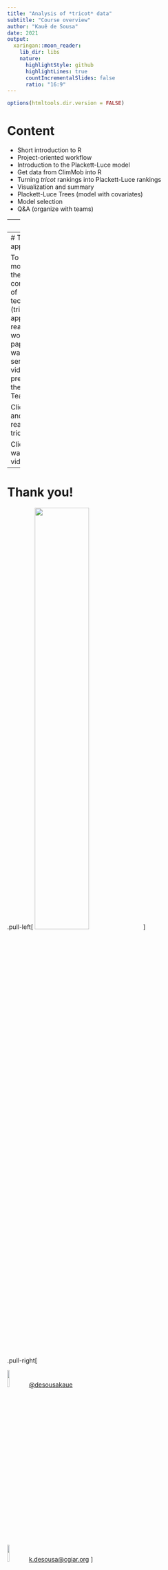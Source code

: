 ```yaml
---
title: "Analysis of *tricot* data"
subtitle: "Course overview"
author: "Kauê de Sousa"
date: 2021
output:
  xaringan::moon_reader:
    lib_dir: libs
    nature:
      highlightStyle: github
      highlightLines: true
      countIncrementalSlides: false
      ratio: "16:9"
---
```


```r
options(htmltools.dir.version = FALSE)
```


# Content


* Short introduction to R 
* Project-oriented workflow
* Introduction to the Plackett-Luce model
* Get data from ClimMob into R
* Turning *tricot* rankings into Plackett-Luce rankings
* Visualization and summary
* Plackett-Luce Trees (model with covariates)
* Model selection 
* Q&A (organize with teams)

---
# Aim

Learn the principles to analyse the tricot data and how to interpret the results

---
# The tricot approach

To know more about the triadic comparison of technologies (tricot) approach, read the working papers and watch the series of videos prepared by the ClimMob Team. 

Click [here](https://hdl.handle.net/10568/109942) and [here](https://hdl.handle.net/10568/111044) to read about tricot

Click [here](https://www.youtube.com/channel/UCmqo4KCZwX8R-H4SNkXfuSA/playlists) to watch the videos

---
# **Thank you!**

.pull-left[
<img src="img/logos-v.png" width="50%"/>
]

.pull-right[

<img src="https://img.icons8.com/color/64/000000/twitter.png" width = "10%">[@desousakaue](https://twitter.com/desousakaue)

<img src="https://img.icons8.com/ios-filled/50/000000/email-open.png" width = "10%">[k.desousa@cgiar.org](mailto:k.desousa@cgiar.org)
]


